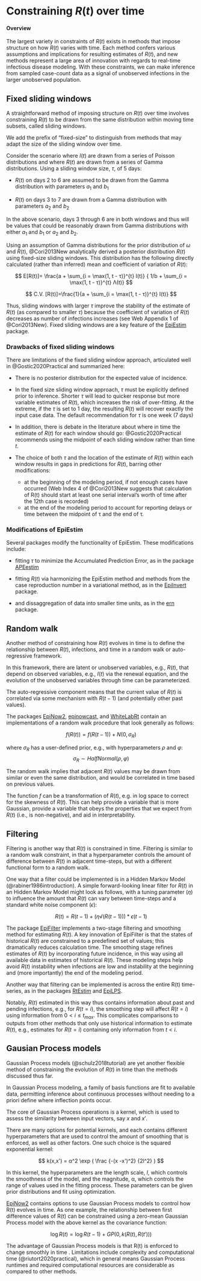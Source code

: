 # Constraining $R(t)$ over time { .unnumbered}

#### Overview

The largest variety in constraints of $R(t)$ exists in methods that impose structure on how $R(t)$ varies with time. Each method confers various assumptions and implications for resulting estimates of $R(t)$, and new methods represent a large area of innovation with regards to real-time infectious disease modeling. With these constraints, we can make inference from sampled case-count data as a signal of unobserved infections in the larger unobserved population. 

## Fixed sliding windows {#sec-fixedwindow}

A straightforward method of imposing structure on $R(t)$ over time involves constraining $R(t)$ to be drawn from the same distribution within moving time subsets, called sliding windows. 

We add the prefix of “fixed-size” to distinguish from methods that may adapt the size of the sliding window over time.

Consider the scenario where $I(t)$ are drawn from a series of Poisson distributions and where $R(t)$ are drawn from a series of Gamma distributions. Using a sliding window size, $τ$, of 5 days:

* $R(t)$ on days 2 to 6 are assumed to be drawn from the Gamma distribution with parameters $a_1$ and $b_1$ 

* $R(t)$ on days 3 to 7 are drawn from a Gamma distribution with parameters $a_2$ and $b_2$ 

In the above scenario, days 3 through 6 are in both windows and thus will be values that could be reasonably drawn from Gamma distributions with either $a_1$ and $b_1$ or $a_2$ and $b_2$. 

Using an assumption of Gamma distributions for the prior distribution of $ω$ and $R(t)$, @Cori2013New analytically derived a posterior distribution $R(t)$ using fixed-size sliding windows. This distribution has the following directly calculated (rather than inferred) mean and coefficient of variation of $R(t)$:

$$
E[R(t)]= \frac{a + \sum_{i = \max(1, t - τ)}^{t} I(t)}  { 1/b + \sum_{i = \max(1, t - τ)}^{t} Λ(t)}
$$

$$
C.V. [R(t)]=\frac{1}{a + \sum_{i = \max(1, t - τ)}^{t} I(t)}
$$

Thus, sliding windows with larger $τ$ improve the stability of the estimate of $R(t)$ (as compared to smaller $τ$) because the coefficient of variation of $R(t)$ decreases as number of infections increases (see Web Appendix 1 of @Cori2013New). Fixed sliding windows are a key feature of the [EpiEstim](package_EpiEstim.qmd) package. 

### Drawbacks of fixed sliding windows

There are limitations of the fixed sliding window approach, articulated well in @Gostic2020Practical and summarized here:

* There is no posterior distribution for the expected value of incidence.

* In the fixed size sliding window approach, $τ$ must be explicitly defined prior to inference. Shorter $τ$ will lead to quicker response but more variable estimates of $R(t)$, which increases the risk of over-fitting. At the extreme, if the $τ$ is set to 1 day, the resulting $R(t)$ will recover exactly the input case data. The default recommendation for $τ$ is one week (7 days)

* In addition, there is debate in the literature about where in time the estimate of $R(t)$ for each window should go: @Gostic2020Practical recommends using the midpoint of each sliding window rather than time $t$. 

* The choice of both $τ$ and the location of the estimate of $R(t)$ within each window results in gaps in predictions for $R(t)$, barring other modifications: 
  * at the beginning of the modeling period, if not enough cases have occurred (Web Index 4 of @Cori2013New suggests that calculation of R(t) should start at least one serial interval's worth of time after the 12th case is recorded)
  * at the end of the modeling period to account for reporting delays or time between the midpoint of τ and the end of τ.
  
### Modifications of EpiEstim {#sec-modifications}

Several packages modify the functionality of EpiEstim. These modifications include:

* fitting $τ$ to minimize the Accumulated Prediction Error, as in the package [APEestim](package_APEestim.qmd)

* fitting $R(t)$ via harmonizing the EpiEstim method and methods from the case reproduction number in a variational method, as in the [EpiInvert](package_EpiInvert.qmd) package. 

* and dissaggregation of data into smaller time units, as in the [ern](package_ern.qmd) package.


## Random walk {#sec-randomwalk}

Another method of constraining how $R(t)$ evolves in time is to define the relationship between $R(t)$, infections, and time in a random walk or auto-regressive framework. 

In this framework, there are latent or unobserved variables, e.g., $R(t)$, that depend on observed variables, e.g., $I(t)$  via the renewal equation, and the evolution of the unobserved variables through time can be parameterized. 

The auto-regressive component means that the current value of $R(t)$ is correlated via some mechanism with $R(t-1)$ (and potentially other past values). 

The packages [EpiNow2](package_EpiNow2.qmd), [epinowcast](package_epinowcast.qmd), and [WhiteLabRt](package_WhiteLabRt.qmd) contain an implementations of a random walk procedure that look generally as follows:

$$
f(R(t))=f(R(t-1))+N(0,σ_R) 	
$$

where $σ_R$ has a user-defined prior, e.g., with hyperparameters $ρ$ and $φ$:
$$
σ_R \sim HalfNormal(ρ,φ)		
$$

The random walk implies that adjacent $R(t)$ values may be drawn from similar or even the same distribution, and would be correlated in time based on previous values. 

The function $f$ can be a transformation of $R(t)$, e.g. in log space to correct for the skewness of $R(t)$. This can help provide a variable that is more Gaussian, provide a variable that obeys the properties that we expect from $R(t)$ (i.e., is non-negative), and aid in interpretability. 

## Filtering {#sec-filtering}


Filtering is another way that $R(t)$ is constrained in time. Filtering is similar to a random walk constraint, in that a hyperparameter controls the amount of difference between $R(t)$ in adjacent time-steps, but with a different functional form to a random walk.

One way that a filter could be implemented is in a Hidden Markov Model (@rabiner1986introduction). A simple forward-looking linear filter for $R(t)$ in an Hidden Markov Model might look as follows, with a tuning parameter ($η$) to influence the amount that $R(t)$ can vary between time-steps and a standard white noise component ($ϵ$): 

$$
R(t)=R(t-1)+(η√(R(t-1))) * ϵ(t-1)	
$$

The package [EpiFilter](package_EpiFilter.qmd) implements a two-stage filtering and smoothing method for estimating $R(t)$. A key innovation of EpiFilter is that the states of historical $R(t)$ are constrained to a predefined set of values; this dramatically reduces calculation time. The smoothing stage refines estimates of $R(t)$ by incorporating future incidence, in this way using all available data in estimates of historical $R(t)$. These modeling steps help avoid $R(t)$ instability when infections are low and instability at the beginning and (more importantly) the end of the modeling period. 

Another way that filtering can be implemented is across the entire R(t) time-series, as in the packages [RtEstim](package_RtEstim.qmd) and [EpiLPS](package_EpiLPS.qmd). 

Notably, $R(t)$ estimated in this way thus contains information about past and pending infections, e.g., for $R(t=i)$, the smoothing step will affect $R(t=i)$ using information from $0<i≤t_{max}$. This complicates comparisons to outputs from other methods that only use historical information to estimate $R(t)$, e.g., estimates for $R(t=i)$ containing only information from $t<i$. 

## Gausian Process models {#sec-gaussianprocess}

Gaussian Process models (@schulz2018tutorial) are yet another  flexible method of constraining the evolution of $R(t)$ in time than the methods discussed thus far.  

In Gaussian Process modeling, a family of basis functions are fit to available data, permitting inference about continuous processes without needing to a priori define where inflection points occur. 

The core of Gaussian Process operations is a kernel, which is used to assess the similarity between input vectors, say $x$ and $x'$. 

There are many options for potential kernels, and each contains different hyperparameters that are used to control the amount of smoothing that is enforced, as well as other factors. One such choice is the squared exponential kernel:

$$
k(x,x') = α^2 \exp ( \frac {-(x -x')^2} {2l^2} )
$$

In this kernel, the hyperparameters are the length scale, $l$, which controls the smoothness of the model, and the magnitude, α, which controls the range of values used in the fitting process. These parameters can be given prior distributions and fit using optimization. 

[EpiNow2](package_EpiNow2.qmd) contains options to use Gaussian Process models to control how R(t) evolves in time. As one example, the relationship between first difference values of R(t) can be constrained using a zero-mean Gaussian Process model with the above kernel as the covariance function:


$$
\log R(t) = \log R(t-1) + GP(0, k(R(t), R(t')) )
$$

The advantage of Gaussian Process models is that R(t) is enforced to change smoothly in time . Limitations include complexity and computational time (@riutort2020practical), which in general means Gaussian Process runtimes and required computational resources are considerable as compared to other methods.







